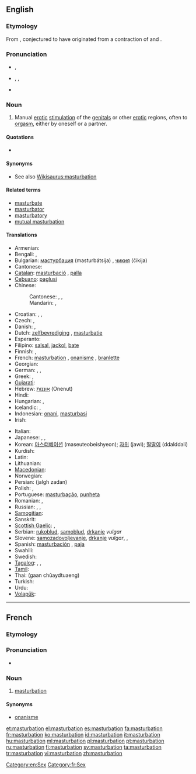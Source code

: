 {{also|Masturbation}}
==English==
{{wikipedia}}

===Etymology===
From {{etyl|la}} {{term|masturbor|lang=la}}, conjectured to have originated from a contraction of {{term|manus||hand|lang=la}} and {{term|turbo|turbō|disturb, throw into confusion|lang=la}}.

===Pronunciation===
* {{a|RP}} {{IPA|/ˌmæstəˈbeɪʃən/}}, {{SAMPA|/%m{st@"beIS@n/}}
* {{a|US}} {{enPR|măs'tərbāʹshən}}, {{IPA|/ˌmæstɚˈbeɪʃən/}}, {{SAMPA|/%m{st@`"beIS@n/}}
* {{rhymes|eɪʃən}}

===Noun===
{{en-noun|-|s}}

# Manual [[erotic]] [[stimulation]] of the [[genital]]s or other [[erotic]] regions, often to [[orgasm]], either by oneself or a partner.

====Quotations====
* {{seeCites}}

====Synonyms====
* See also [[Wikisaurus:masturbation]]

====Related terms====
* [[masturbate]]
* [[masturbator]]
* [[masturbatory]]
* [[mutual masturbation]]

====Translations====
{{trans-top|manual erotic stimulation of the genitals}}
* Armenian: {{t-|hy|մաստուրբացիա|tr=masturbac’ia}}
* Bengali: {{t-|bn|হস্তমৈথুন|tr=hôstômoithun|sc=Beng|xs=Bengali}}, {{t|bn|হাত মারা|tr=hat mara|sc=Beng}}
* Bulgarian: [[мастурбация]] (masturbátsija) {{f}}, [[чикия]] (čikija) {{f}} {{qualifier|slang}}
* Cantonese: {{tø|yue|自慰|tr=zi6 wai3 |sc=Hani}}
* [[Catalan]]: [[masturbació]] {{f}}, [[palla]] {{f}} {{qualifier|slang}}
* [[Cebuano]]: [[paglusi]]
* Chinese:
*: Cantonese: {{yue-yue-j|手淫|sau2 jam4}}, {{qualifier|male|vulgar}} {{yue-tsj|打飛機|打飞机|daa2 fei1 gei1}}, {{qualifier|female|vulgar}} {{yue-tsj|打潛艇|打潜艇|daa2 cim4 teng5}}
*: Mandarin: {{zh-zh-p|手淫|shǒuyín}}, {{t|cmn|性自慰|tr=xìngzìwèi|sc=Hani}}
* Croatian: {{t-|hr|samozadovoljavanje|n|alt=samozadovoljávānje}}, {{t-|hr|masturbacija|f|alt=masturbácija}}, {{t-|hr|rukoblud|m|alt=rùkoblūd}}
* Czech: {{t-|cs|masturbace|f}}, {{t-|cs|onanie|f}}
* Danish: {{t-|da|masturbation|c}}, {{t-|da|onani|c}}
* Dutch: [[zelfbevrediging]] {{f}}, [[masturbatie]] {{f}}
* Esperanto: {{t-|eo|masturbado|xs=Esperanto}}
* Filipino: [[salsal]], [[jackol]], [[bate]]
* Finnish: {{t-|fi|masturbaatio}}, {{t+|fi|itsetyydytys}}
* French: [[#French|masturbation]] {{f}}, [[onanisme]] {{m}}, [[branlette]] {{f}} {{qualifier|slang}}
* Georgian: {{t|ka|მასტურბაცია|sc=Geor|xs=Georgian}}
* German: {{t+|de|Masturbation|f}}, {{t+|de|Onanie|f}}, {{t+|de|Selbstbefriedigung|f}}
* Greek: {{t+|el|αυνανισμός}}, {{qualifier|slang}} {{t+|el|μαλακία}}
* [[Gujarati]]: {{t-|gu|હસ્તમૈથુન|sc=Gujr|xs=Gujarati}}
* Hebrew: [[אוננות]] (Onenut) {{f}}
* Hindi: {{t-|hi|हस्तमैथुन|m|tr=hastmaithun|xs=Hindi}}
* Hungarian: {{t+|hu|önkielégítés}}, {{t+|hu|maszturbáció}}
* Icelandic: {{t-|is|sjálfsfróun|f}}, {{t|is|rúnk|n}}
* Indonesian: [[onani]], [[masturbasi]]
* Irish: {{t-|ga|glacaireacht|f|xs=Irish}}
{{trans-mid}}
* Italian: {{t+|it|masturbazione|f}}
* Japanese: {{t-|ja|マスターベーション|tr=masutābēshon}}, {{t-|ja|オナニー|tr=onanī}}, {{t|ja|自慰|tr=jii}}
* Korean: [[마스터베이션]] (maseuteobeishyeon); [[자위]] (jawi); [[딸딸이]] (ddalddali)
* Kurdish: {{t|ku|destperkî|f}}
* Latin: {{t-|la|masturbatio|f}}
* Lithuanian: {{t-|lt|masturbacija|f|xs=Lithuanian}}
* [[Macedonian]]: {{t-|mk|мастурбација|f|tr=masturbacija}}
* Norwegian: {{t|no|onanering}}
* Persian: {{fa-Arab|[[جلق زدن]]}} (jalgh zadan)
* Polish: {{t+|pl|masturbacja|f}}, {{t+|pl|onanizm|m}}
* Portuguese: [[masturbação]], [[punheta]] {{qualifier|slang}}
* Romanian: {{t+|ro|masturbație|f}}, {{t+|ro|masturbare|f}}
* Russian: {{t|ru|мастурбация|f|tr=masturbácija|sc=Cyrl}}, {{t|ru|онанизм|m|tr=onanízm|sc=Cyrl}}, {{t|ru|рукоблудие|n|tr=rukoblúdije|sc=Cyrl}}
* [[Samogitian]]: {{tø|sgs|mastorbacėjė|f}}
* Sanskrit: {{t-|sa|हस्तमैथुन|m|tr=hastamaithuna|xs=Sanskrit}}
* [[Scottish Gaelic]]: {{t|gd|brodadh|m}}, {{t|gd|fèin-bhrodadh|m}}
* Serbian: [[rukoblud]], [[samoblud]], [[drkanje]] ''vulgar''
* Slovene: [[samozadovoljevanje]], [[drkanje]] ''vulgar'',  {{qualifier|medical}} {{t-|sl|masturbacija|alt=masturbácija}},  {{t|sl|masturbiranje|n}}
* Spanish: [[masturbación]] {{f}}, [[paja]] {{f}} {{qualifier|slang}}
* Swahili: {{t|sw|punyeto}}
* Swedish: {{t+|sv|onani}}
* [[Tagalog]]: {{t|tl|masturbasyon|xs=Tagalog}},  {{t|tl|pagsalsal|xs=Tagalog}}, {{t|tl|jakol}}
* [[Tamil]]: {{t-|ta|சுய இன்பம்|xs=Tamil}}
* Thai: {{Thai|[[การช่วยตัวเอง]]}} (gaan chûaydtuaeng)
* Turkish: {{t+|tr|mastürbasyon}}
* Urdu: {{t-|ur|جلق|m|tr=jalaq|xs=Urdu}}
* [[Volapük]]: {{t|vo|masturbat}}
{{trans-bottom}}

[[Category:en:Sex]]

----

==French==
{{wikipedia|lang=fr}}

===Etymology===
{{suffix|masturber|ation|lang=fr}}

===Pronunciation===
* {{IPA|/mastyʁbasjɔ̃/|lang=fr}}

===Noun===
{{fr-noun|f}}

# [[#English|masturbation]]

====Synonyms====
* [[onanisme]]

[[Category:fr:Sex]]

[[et:masturbation]]
[[el:masturbation]]
[[es:masturbation]]
[[fa:masturbation]]
[[fr:masturbation]]
[[ko:masturbation]]
[[id:masturbation]]
[[it:masturbation]]
[[hu:masturbation]]
[[ml:masturbation]]
[[pl:masturbation]]
[[pt:masturbation]]
[[ru:masturbation]]
[[fi:masturbation]]
[[sv:masturbation]]
[[ta:masturbation]]
[[tr:masturbation]]
[[vi:masturbation]]
[[zh:masturbation]]